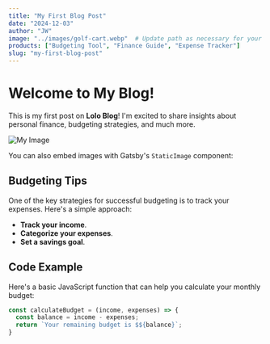 ```yaml
---
title: "My First Blog Post"
date: "2024-12-03"
author: "JW"
image: "../images/golf-cart.webp"  # Update path as necessary for your project
products: ["Budgeting Tool", "Finance Guide", "Expense Tracker"]
slug: "my-first-blog-post"
---
```



# Welcome to My Blog!

This is my first post on **Lolo Blog**! I'm excited to share insights about personal finance, budgeting strategies, and much more.

![My Image](../images/golf-cart.webp)

You can also embed images with Gatsby's `StaticImage` component:

<StaticImage
  src="../../src/images/finance-image.jpg"
  alt="Finance Tips"
  placeholder="blurred"
  layout="constrained"
  width={600}
/>

## Budgeting Tips

One of the key strategies for successful budgeting is to track your expenses. Here's a simple approach:

- **Track your income**.
- **Categorize your expenses**.
- **Set a savings goal**.

<CallToAction />

## Code Example

Here's a basic JavaScript function that can help you calculate your monthly budget:

```js
const calculateBudget = (income, expenses) => {
  const balance = income - expenses;
  return `Your remaining budget is $${balance}`;
}
